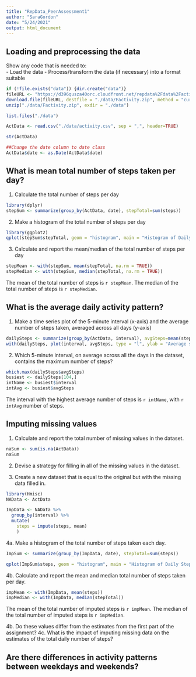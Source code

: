 ```yaml
---
title: "RepData_PeerAssessment1"
author: "SaraGordon"
date: "5/24/2021"
output: html_document
---
```


## Loading and preprocessing the data
Show any code that is needed to:  
- Load the data 
- Process/transform the data (if necessary) into a format suitable

```r
if (!file.exists("data")) {dir.create("data")}
fileURL <- "https://d396qusza40orc.cloudfront.net/repdata%2Fdata%2Factivity.zip"
download.file(fileURL, destfile = "./data/Factivity.zip", method = "curl")
unzip("./data/Factivity.zip", exdir = "./data")

list.files("./data")

ActData <- read.csv("./data/activity.csv", sep = ",", header=TRUE)

str(ActData)

##Change the date column to date class
ActData$date <- as.Date(ActData$date)
```

## What is mean total number of steps taken per day?
1. Calculate the total number of steps per day

```r
library(dplyr)
stepSum <- summarize(group_by(ActData, date), stepTotal=sum(steps))
```

2. Make a histogram of the total number of steps per day

```r
library(ggplot2)
qplot(stepSum$stepTotal, geom = "histogram", main = "Histogram of Daily Steps", xlab = "Total steps per day")
```

3. Calculate and report the mean/median of the total number of steps per day

```r
stepMean <- with(stepSum, mean(stepTotal, na.rm = TRUE))
stepMedian <- with(stepSum, median(stepTotal, na.rm = TRUE))
```

The mean of the total number of steps is `r stepMean`.
The median of the total number of steps is `r stepMedian`.

## What is the average daily activity pattern?
1. Make a time series plot of the 5-minute interval (x-axis) and the average number of steps taken, averaged across all days (y-axis)

```r
dailySteps <- summarize(group_by(ActData, interval), avgSteps=mean(steps, na.rm=TRUE))
with(dailySteps, plot(interval, avgSteps, type = "l", ylab = "Average steps", xlab = "Five-minute interval"))
```

2. Which 5-minute interval, on average across all the days in the dataset, contains the maximum number of steps?

```r
which.max(dailySteps$avgSteps)
busiest <- dailySteps[104,]
intName <- busiest$interval
intAvg <- busiest$avgSteps
```

The interval with the highest average number of steps is `r intName`, with `r intAvg` number of steps.

## Imputing missing values
1. Calculate and report the total number of missing values in the dataset.

```r
naSum <- sum(is.na(ActData))
naSum
```

2. Devise a strategy for filling in all of the missing values in the dataset. 

3. Create a new dataset that is equal to the original but with the missing data filled in.

```r
library(Hmisc)
NAData <- ActData

ImpData <- NAData %>%
  group_by(interval) %>%
  mutate(
    steps = impute(steps, mean)
    )
```


4a. Make a histogram of the total number of steps taken each day.
```r
ImpSum <- summarize(group_by(ImpData, date), stepTotal=sum(steps))

qplot(ImpSum$steps, geom = "histogram", main = "Histogram of Daily Steps, Imputed", xlab = "Total steps per day")

```


4b. Calculate and report the mean and median total number of steps taken per day. 
```r
impMean <- with(ImpData, mean(steps))
impMedian <- with(ImpData, median(stepTotal))
```

The mean of the total number of imputed steps is `r impMean`.
The median of the total number of imputed steps is `r impMedian`.


4b. Do these values differ from the estimates from the first part of the assignment? 
4c. What is the impact of imputing missing data on the estimates of the total daily number of steps?



## Are there differences in activity patterns between weekdays and weekends?
